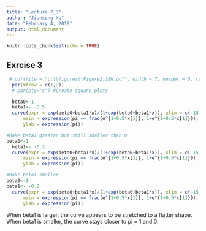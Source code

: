 ---
title: "Lecture 7_3"
author: "Jiansong Xu"
date: "February 4, 2019"
output: html_document
---

```{r setup, include=FALSE}
knitr::opts_chunk$set(echo = TRUE)
```

## Exrcise 3
```{r}
 # pdf(file = "c:\\figures\\Figure2.1BW.pdf", width = 7, height = 6, colormodel = "cmyk")   # Create plot for book
  par(mfrow = c(1,2))
  # par(pty="s") #Create square plots

  beta0<-1
  beta1<- -0.5
  curve(expr = exp(beta0+beta1*x)/(1+exp(beta0+beta1*x)), xlim = c(-15, 15), col = "black",
      main = expression(pi == frac(e^{1+0.5*x[1]}, 1+e^{1+0.5*x[1]})), xlab =  expression(x[1]),
      ylab = expression(pi))
```
```{r}
#Make beta1 greater but still smaller than 0
beta0<-1
  beta1<- -0.2
  curve(expr = exp(beta0+beta1*x)/(1+exp(beta0+beta1*x)), xlim = c(-15, 15), col = "black",
      main = expression(pi == frac(e^{1+0.5*x[1]}, 1+e^{1+0.5*x[1]})), xlab =  expression(x[1]),
      ylab = expression(pi))
```
```{r}
#Make beta1 smaller
beta0<-1
beta1<- -0.8
  curve(expr = exp(beta0+beta1*x)/(1+exp(beta0+beta1*x)), xlim = c(-15, 15), col = "black",
      main = expression(pi == frac(e^{1+0.5*x[1]}, 1+e^{1+0.5*x[1]})), xlab =  expression(x[1]),
      ylab = expression(pi))
```

When beta1 is larger, the curve appears to be stretched to a flatter shape. 
When beta1 is smaller, the curve stays closer to pi = 1 and 0.


